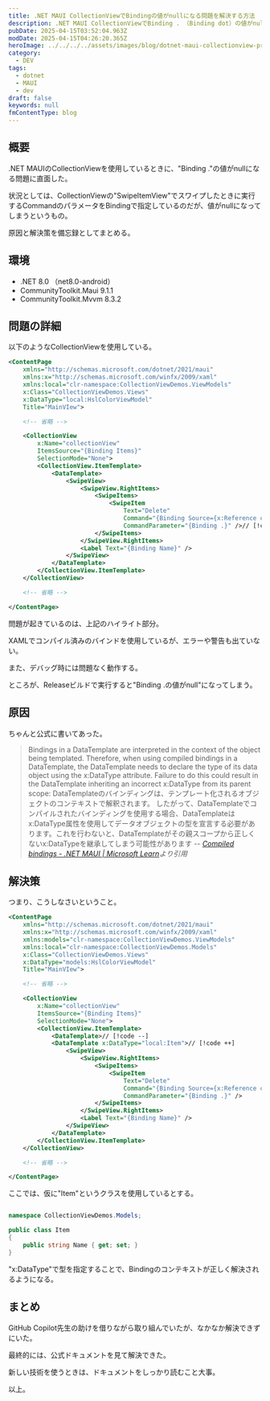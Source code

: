 ```yaml
---
title: .NET MAUI CollectionViewでBindingの値がnullになる問題を解決する方法
description: .NET MAUI CollectionViewでBinding . （Binding dot）の値がnullになる問題の原因と解決方法を備忘録としてまとめた。公式ドキュメントにしっかりと書かれていることだったので自戒の意味も込めて備忘録として残す。
pubDate: 2025-04-15T03:52:04.963Z
modDate: 2025-04-15T04:26:20.365Z
heroImage: ../../../../assets/images/blog/dotnet-maui-collectionview-problem.webp
category:
  - DEV
tags:
  - dotnet
  - MAUI
  - dev
draft: false
keywords: null
fmContentType: blog
---
```



## 概要

.NET MAUIのCollectionViewを使用しているときに、"Binding ."の値がnullになる問題に直面した。

状況としては、CollectionViewの"SwipeItemView"でスワイプしたときに実行するCommandのパラメータをBindingで指定しているのだが、値がnullになってしまうというもの。

原因と解決策を備忘録としてまとめる。

## 環境

- .NET 8.0 （net8.0-android）
- CommunityToolkit.Maui 9.1.1
- CommunityToolkit.Mvvm 8.3.2

## 問題の詳細

以下のようなCollectionViewを使用している。

```xml MainView.xaml
<ContentPage
    xmlns="http://schemas.microsoft.com/dotnet/2021/maui"
    xmlns:x="http://schemas.microsoft.com/winfx/2009/xaml"
    xmlns:local="clr-namespace:CollectionViewDemos.ViewModels"
    x:Class="CollectionViewDemos.Views"
    x:DataType="local:HslColorViewModel"
    Title="MainVIew">

    <!-- 省略 -->

    <CollectionView
        x:Name="collectionView"
        ItemsSource="{Binding Items}"
        SelectionMode="None">
        <CollectionView.ItemTemplate>
            <DataTemplate>
                <SwipeView>
                    <SwipeView.RightItems>
                        <SwipeItems>
                            <SwipeItem
                                Text="Delete"
                                Command="{Binding Source={x:Reference collectionView}, Path=, Path=BindingContext.DeleteCommand}"
                                CommandParameter="{Binding .}" />// [!code highlight]
                        </SwipeItems>
                    </SwipeView.RightItems>
                    <Label Text="{Binding Name}" />
                </SwipeView>
            </DataTemplate>
        </CollectionView.ItemTemplate>
    </CollectionView>

    <!-- 省略 -->

</ContentPage>
```

問題が起きているのは、上記のハイライト部分。

XAMLでコンパイル済みのバインドを使用しているが、エラーや警告も出ていない。

また、デバッグ時には問題なく動作する。

ところが、Releaseビルドで実行すると"Binding .の値がnull"になってしまう。

## 原因

ちゃんと公式に書いてあった。

> Bindings in a DataTemplate are interpreted in the context of the object being templated. Therefore, when using compiled bindings in a DataTemplate, the DataTemplate needs to declare the type of its data object using the x:DataType attribute. Failure to do this could result in the DataTemplate inheriting an incorrect x:DataType from its parent scope:
> DataTemplateのバインディングは、テンプレート化されるオブジェクトのコンテキストで解釈されます。 したがって、DataTemplateでコンパイルされたバインディングを使用する場合、DataTemplateはx:DataType属性を使用してデータオブジェクトの型を宣言する必要があります。これを行わないと、DataTemplateがその親スコープから正しくないx:DataTypeを継承してしまう可能性があります <cite>-- [Compiled bindings - .NET MAUI | Microsoft Learn](https://learn.microsoft.com/en-us/dotnet/maui/fundamentals/data-binding/compiled-bindings?utm_source=pocket_shared&view=net-maui-9.0)より引用</cite>

## 解決策

つまり、こうしなさいということ。

```xml MainView.xaml
<ContentPage
    xmlns="http://schemas.microsoft.com/dotnet/2021/maui"
    xmlns:x="http://schemas.microsoft.com/winfx/2009/xaml"
    xmlns:models="clr-namespace:CollectionViewDemos.ViewModels"
    xmlns:local="clr-namespace:CollectionViewDemos.Models"
    x:Class="CollectionViewDemos.Views"
    x:DataType="models:HslColorViewModel"
    Title="MainVIew">

    <!-- 省略 -->

    <CollectionView
        x:Name="collectionView"
        ItemsSource="{Binding Items}"
        SelectionMode="None">
        <CollectionView.ItemTemplate>
            <DataTemplate>// [!code --]
            <DataTemplate x:DataType="local:Item">// [!code ++]
                <SwipeView>
                    <SwipeView.RightItems>
                        <SwipeItems>
                            <SwipeItem
                                Text="Delete"
                                Command="{Binding Source={x:Reference collectionView}, Path=, Path=BindingContext.DeleteCommand}"
                                CommandParameter="{Binding .}" />
                        </SwipeItems>
                    </SwipeView.RightItems>
                    <Label Text="{Binding Name}" />
                </SwipeView>
            </DataTemplate>
        </CollectionView.ItemTemplate>
    </CollectionView>

    <!-- 省略 -->

</ContentPage>
```

ここでは、仮に"Item"というクラスを使用しているとする。

```csharp Item.cs

namespace CollectionViewDemos.Models;

public class Item
{
    public string Name { get; set; }
}
```

"x:DataType"で型を指定することで、Bindingのコンテキストが正しく解決されるようになる。

## まとめ

GitHub Copilot先生の助けを借りながら取り組んでいたが、なかなか解決できずにいた。

最終的には、公式ドキュメントを見て解決できた。

新しい技術を使うときは、ドキュメントをしっかり読むこと大事。

以上。
